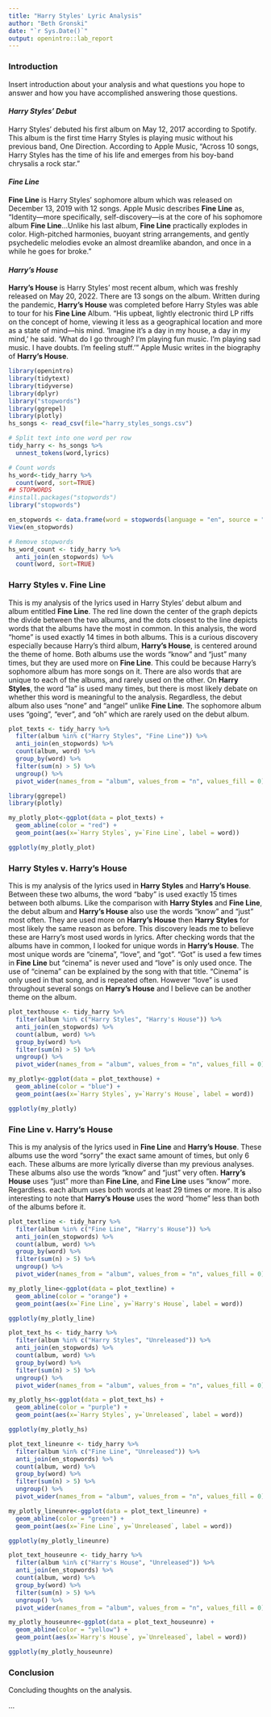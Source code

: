 ---
title: "Harry Styles' Lyric Analysis"
author: "Beth Gronski"
date: "`r Sys.Date()`"
output: openintro::lab_report
---

### **Introduction**

Insert introduction about your analysis and what questions you hope to answer and how you have accomplished answering those questions.

#### *Harry Styles' Debut*
Harry Styles' debuted his first album on May 12, 2017 according to Spotify. This album is the first time Harry Styles is playing music without his previous band, One Direction. According to Apple Music, "Across 10 songs, Harry Styles has the time of his life and emerges from his boy-band chrysalis a rock star."

#### *Fine Line*
**Fine Line** is Harry Styles' sophomore album which was released on December 13, 2019 with 12 songs. Apple Music describes **Fine Line** as, "Identity—more specifically, self-discovery—is at the core of his sophomore album **Fine Line**...Unlike his last album, **Fine Line** practically explodes in color. High-pitched harmonies, buoyant string arrangements, and gently psychedelic melodies evoke an almost dreamlike abandon, and once in a while he goes for broke."

#### *Harry's House*
**Harry's House** is Harry Styles' most recent album, which was freshly released on May 20, 2022. There are 13 songs on the album. Written during the pandemic, **Harry's House** was completed before Harry Styles was able to tour for his **Fine Line** Album. "His upbeat, lightly electronic third LP riffs on the concept of home, viewing it less as a geographical location and more as a state of mind—his mind. 'Imagine it’s a day in my house, a day in my mind,' he said. 'What do I go through? I’m playing fun music. I’m playing sad music. I have doubts. I’m feeling stuff.'" Apple Music writes in the biography of **Harry's House**.

```{r load-packages, message=FALSE, echo=FALSE, warning=FALSE}
library(openintro)
library(tidytext)
library(tidyverse)
library(dplyr)
library("stopwords")
library(ggrepel)
library(plotly)
hs_songs <- read_csv(file="harry_styles_songs.csv")
```

```{r dataset, message=FALSE, echo=FALSE, warning=FALSE}
# Split text into one word per row 
tidy_harry <- hs_songs %>% 
  unnest_tokens(word,lyrics)

# Count words
hs_word<-tidy_harry %>% 
  count(word, sort=TRUE)
## STOPWORDS
#install.packages("stopwords")
library("stopwords")

en_stopwords <- data.frame(word = stopwords(language = "en", source = "snowball"))
View(en_stopwords)

# Remove stopwords
hs_word_count <- tidy_harry %>% 
  anti_join(en_stopwords) %>% 
  count(word, sort=TRUE)

```


### **Harry Styles v. Fine Line**

This is my analysis of the lyrics used in Harry Styles' debut album and album entitled **Fine Line**. The red line down the center of the graph depicts the divide between the two albums, and the dots closest to the line depicts words that the albums have the most in common. In this analysis, the word "home" is used exactly 14 times in both albums. This is a curious discovery especially because Harry's third album, **Harry's House**, is centered around the theme of home. Both albums use the words "know" and "just" many times, but they are used more on **Fine Line**. This could be because Harry's sophomore album has more songs on it. There are also words that are unique to each of the albums, and rarely used on the other. On **Harry Styles**, the word "la" is used many times, but there is most likely debate on whether this word is meaningful to the analysis. Regardless, the debut album also uses "none" and "angel" unlike **Fine Line**. The sophomore album uses "going", "ever", and "oh" which are rarely used on the debut album. 

```{r hsfineline, message=FALSE, echo=FALSE, warning=FALSE}
plot_texts <- tidy_harry %>%
  filter(album %in% c("Harry Styles", "Fine Line")) %>%
  anti_join(en_stopwords) %>%
  count(album, word) %>%
  group_by(word) %>%
  filter(sum(n) > 5) %>%
  ungroup() %>%
  pivot_wider(names_from = "album", values_from = "n", values_fill = 0)

library(ggrepel)
library(plotly)

my_plotly_plot<-ggplot(data = plot_texts) +
  geom_abline(color = "red") +
  geom_point(aes(x=`Harry Styles`, y=`Fine Line`, label = word)) 

ggplotly(my_plotly_plot)
```

### **Harry Styles v. Harry's House**

This is my analysis of the lyrics used in **Harry Styles** and **Harry's House**. Between these two albums, the word "baby" is used exactly 15 times between both albums. Like the comparison with **Harry Styles** and **Fine Line**, the debut album and **Harry's House** also use the words "know" and "just" most often. They are used more on **Harry's House** then **Harry Styles** for most likely the same reason as before. This discovery leads me to believe these are Harry's most used words in lyrics. After checking words that the albums have in common, I looked for unique words in **Harry's House**. The most unique words are "cinema", "love", and "got". "Got" is used a few times in **Fine Line** but "cinema" is never used and "love" is only used once. The use of "cinema" can be explained by the song with that title. "Cinema" is only used in that song, and is repeated often. However "love" is used throughout several songs on **Harry's House** and I believe can be another theme on the album. 

```{r hsharryhouse, message=FALSE, echo=FALSE, warning=FALSE}
plot_texthouse <- tidy_harry %>%
  filter(album %in% c("Harry Styles", "Harry's House")) %>%
  anti_join(en_stopwords) %>%
  count(album, word) %>%
  group_by(word) %>%
  filter(sum(n) > 5) %>%
  ungroup() %>%
  pivot_wider(names_from = "album", values_from = "n", values_fill = 0)

my_plotly<-ggplot(data = plot_texthouse) +
  geom_abline(color = "blue") +
  geom_point(aes(x=`Harry Styles`, y=`Harry's House`, label = word)) 

ggplotly(my_plotly)

```

### **Fine Line v. Harry's House**

This is my analysis of the lyrics used in **Fine Line** and **Harry's House**. These albums use the word "sorry" the exact same amount of times, but only 6 each. These albums are more lyrically diverse than my previous analyses. These albums also use the words "know" and "just" very often. **Harry's House** uses "just" more than **Fine Line**, and **Fine Line** uses "know" more. Regardless. each album uses both words at least 29 times or more. It is also interesting to note that **Harry's House** uses the word "home" less than both of the albums before it. 


```{r finelineharryhouse, message=FALSE, echo=FALSE, warning=FALSE}
plot_textline <- tidy_harry %>%
  filter(album %in% c("Fine Line", "Harry's House")) %>%
  anti_join(en_stopwords) %>%
  count(album, word) %>%
  group_by(word) %>%
  filter(sum(n) > 5) %>%
  ungroup() %>%
  pivot_wider(names_from = "album", values_from = "n", values_fill = 0)

my_plotly_line<-ggplot(data = plot_textline) +
  geom_abline(color = "orange") +
  geom_point(aes(x=`Fine Line`, y=`Harry's House`, label = word)) 

ggplotly(my_plotly_line)
```


```{r hsunreleased, message=FALSE, echo=FALSE, warning=FALSE, include=FALSE}
plot_text_hs <- tidy_harry %>%
  filter(album %in% c("Harry Styles", "Unreleased")) %>%
  anti_join(en_stopwords) %>%
  count(album, word) %>%
  group_by(word) %>%
  filter(sum(n) > 5) %>%
  ungroup() %>%
  pivot_wider(names_from = "album", values_from = "n", values_fill = 0)

my_plotly_hs<-ggplot(data = plot_text_hs) +
  geom_abline(color = "purple") +
  geom_point(aes(x=`Harry Styles`, y=`Unreleased`, label = word)) 

ggplotly(my_plotly_hs)

```


```{r finelineunreleased, message=FALSE, echo=FALSE, warning=FALSE, include=FALSE}
plot_text_lineunre <- tidy_harry %>%
  filter(album %in% c("Fine Line", "Unreleased")) %>%
  anti_join(en_stopwords) %>%
  count(album, word) %>%
  group_by(word) %>%
  filter(sum(n) > 5) %>%
  ungroup() %>%
  pivot_wider(names_from = "album", values_from = "n", values_fill = 0)

my_plotly_lineunre<-ggplot(data = plot_text_lineunre) +
  geom_abline(color = "green") +
  geom_point(aes(x=`Fine Line`, y=`Unreleased`, label = word)) 

ggplotly(my_plotly_lineunre)

```


```{r harryhouseunreleased, message=FALSE, echo=FALSE, warning=FALSE,include=FALSE}
plot_text_houseunre <- tidy_harry %>%
  filter(album %in% c("Harry's House", "Unreleased")) %>%
  anti_join(en_stopwords) %>%
  count(album, word) %>%
  group_by(word) %>%
  filter(sum(n) > 5) %>%
  ungroup() %>%
  pivot_wider(names_from = "album", values_from = "n", values_fill = 0)

my_plotly_houseunre<-ggplot(data = plot_text_houseunre) +
  geom_abline(color = "yellow") +
  geom_point(aes(x=`Harry's House`, y=`Unreleased`, label = word)) 

ggplotly(my_plotly_houseunre)

```

### **Conclusion**

Concluding thoughts on the analysis.

...

